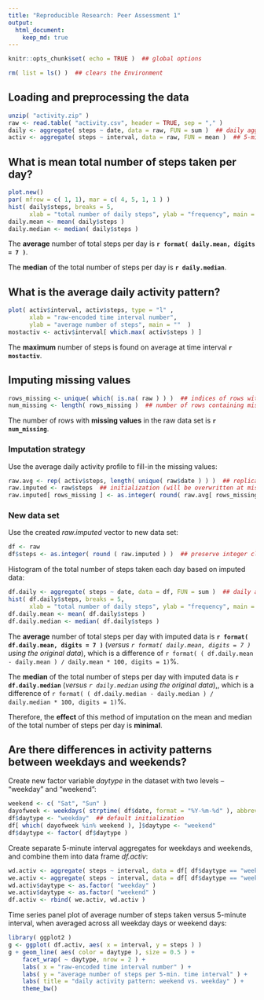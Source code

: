 ```yaml
---
title: "Reproducible Research: Peer Assessment 1"
output: 
  html_document:
    keep_md: true
---
```


```r
knitr::opts_chunk$set( echo = TRUE )  ## global options
```

```r
rm( list = ls() )  ## clears the Environment
```

## Loading and preprocessing the data

```r
unzip( "activity.zip" )
raw <- read.table( "activity.csv", header = TRUE, sep = "," )
daily <- aggregate( steps ~ date, data = raw, FUN = sum )  ## daily aggregates
activ <- aggregate( steps ~ interval, data = raw, FUN = mean )  ## 5-min. ag.
```

## What is mean total number of steps taken per day?

```r
plot.new()
par( mfrow = c( 1, 1), mar = c( 4, 5, 1, 1 ) )
hist( daily$steps, breaks = 5, 
      xlab = "total number of daily steps", ylab = "frequency", main = ""  )
daily.mean <- mean( daily$steps )
daily.median <- median( daily$steps )
```

The **average** number of total steps per day is
**`r format( daily.mean, digits = 7 )`**.

The **median** of the total number of steps per day is 
**`r daily.median`**.

## What is the average daily activity pattern?

```r
plot( activ$interval, activ$steps, type = "l" , 
      xlab = "raw-encoded time interval number", 
      ylab = "average number of steps", main = ""  )
mostactiv <- activ$interval[ which.max( activ$steps ) ]
```

The **maximum** number of steps is found on average at 
time interval **`r mostactiv`**.

## Imputing missing values

```r
rows_missing <- unique( which( is.na( raw ) ) )  ## indices of rows with missing data
num_missing <- length( rows_missing )  ## number of rows containing missing data
```

The number of rows with **missing values** in the raw data set 
is **`r num_missing`**.

### Imputation strategy

Use the average daily activity profile to fill-in the missing values:
```r
raw.avg <- rep( activ$steps, length( unique( raw$date ) ) )  ## replicate the average activity profile
raw.imputed <- raw$steps  ## initialization (will be overwritten at missing values)
raw.imputed[ rows_missing ] <- as.integer( round( raw.avg[ rows_missing ] ) )  ## fill-in at missing values
```

### New data set

Use the created *raw.imputed* vector to new data set:
```r
df <- raw
df$steps <- as.integer( round ( raw.imputed ) )  ## preserve integer class of 'steps' column
```

Histogram of the total number of steps taken each day based on imputed data:
```r
df.daily <- aggregate( steps ~ date, data = df, FUN = sum )  ## daily aggregates
hist( df.daily$steps, breaks = 5, 
      xlab = "total number of daily steps", ylab = "frequency", main = ""  )
df.daily.mean <- mean( df.daily$steps )
df.daily.median <- median( df.daily$steps )
```

The **average** number of total steps per day with imputed data is
**`r format( df.daily.mean, digits = 7 )`** 
(*versus `r format( daily.mean, digits = 7 )` using the original data*),
which is a difference of 
`r format( ( df.daily.mean - daily.mean ) / daily.mean * 100, digits = 1)`%.

The **median** of the total number of steps per day with imputed data is 
**`r df.daily.median`**
(*versus `r daily.median` using the original data*),,
which is a difference of 
`r format( ( df.daily.median - daily.median ) / daily.median * 100, digits = 1)`%.

Therefore, the **effect** of this method of imputation on the mean and median of the total number of steps per day is **minimal**.

## Are there differences in activity patterns between weekdays and weekends?

Create new factor variable *daytype* in the dataset with two levels -- "weekday" and "weekend":
```r
weekend <- c( "Sat", "Sun" )
dayofweek <- weekdays( strptime( df$date, format = "%Y-%m-%d" ), abbreviate = TRUE )
df$daytype <- "weekday"  ## default initialization
df[ which( dayofweek %in% weekend ), ]$daytype <- "weekend"
df$daytype <- factor( df$daytype )
```

Create separate 5-minute interval aggregates for weekdays and weekends, and combine them into data frame *df.activ*:
```r
wd.activ <- aggregate( steps ~ interval, data = df[ df$daytype == "weekday", ], FUN = mean )
we.activ <- aggregate( steps ~ interval, data = df[ df$daytype == "weekend", ], FUN = mean )
wd.activ$daytype <- as.factor( "weekday" )
we.activ$daytype <- as.factor( "weekend" )
df.activ <- rbind( we.activ, wd.activ )
```

Time series panel plot of average number of steps taken versus 5-minute interval, when averaged across all weekday days or weekend days:
```r
library( ggplot2 )
g <- ggplot( df.activ, aes( x = interval, y = steps ) )
g + geom_line( aes( color = daytype ), size = 0.5 ) + 
    facet_wrap( ~ daytype, nrow = 2 ) +
    labs( x = "raw-encoded time interval number" ) + 
    labs( y = "average number of steps per 5-min. time interval" ) +
    labs( title = "daily activity pattern: weekend vs. weekday" ) +
    theme_bw() 
```

